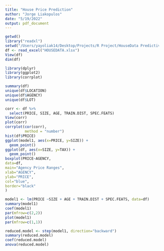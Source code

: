 ```yaml
---
title: "House Price Prediction"
author: "Jorge Liakopulos"
date: "5/19/2022"
output: pdf_document
---
```


```r
getwd()
library("readxl")
setwd("/Users/yayoliak14/Desktop/Projects/R Project/HouseData Predictive Model/")
df <- read_excel("HOUSEDATA.xlsx")
View(df)
dim(df)
```
```r
library(dplyr)
library(ggplot2)
library(corrplot)
```

```r
summary(df)
unique(df$LOCATION)
unique(df$AGENCY)
unique(df$LOT)
```

```r
corr <- df %>%
  select(PRICE, SIZE, AGE, TRAIN.DIST, SPEC.FEATS)
View(corr)
plot(corr)
corrplot(cor(corr),
         method = "number")
hist(df$PRICE)
ggplot(model1, aes(x=PRICE, y=SIZE)) +
  geom_point()
ggplot(df, aes(x=SIZE, y=TAX)) +
  geom_point()
boxplot(PRICE~AGENCY,
data=df,
main="Agency Price Ranges",
xlab="AGENCY",
ylab="PRICE",
col="blue",
border="black"
)
```

```r
model1 <- lm(PRICE ~SIZE + AGE + TRAIN.DIST + SPEC.FEATS, data=df)
summary(model1)
coef(model1)
par(mfrow=c(2,2))
plot(model1)
par(mfrow=c(1,1))
```

```r
reduced.model <- step(model1, direction="backward")
summary(reduced.model)
coef(reduced.model)
anova(reduced.model)
```